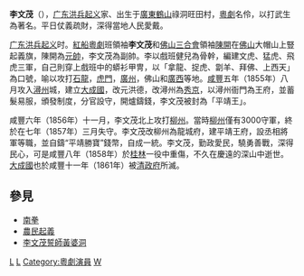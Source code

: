{{Unreferenced |time=2011-11-14T07:45:55+00:00 }}
'''李文茂'''（{{bd|？||1858年|}}），[[广东洪兵起义|广东洪兵起义]]家、出生于[[廣東|廣東]][[鶴山|鶴山]]祿洞旺田村，[[粵劇|粵劇]]名伶，以打武生為著名。平日仗義疏財，深得當地人民愛戴。

[[广东洪兵起义|广东洪兵起义]]时。[[紅船|紅船]][[粵劇|粵劇]]班領袖'''李文茂'''和[[佛山|佛山]][[三合會|三合會]]領袖[[陳開|陳開]]在[[佛山|佛山]]大帽山上豎起義旗，陳開為[[元帥|元帥]]，李文茂為副帥。李以戲班健兒為骨幹，編建文虎、猛虎、飛虎三軍，自己則穿上戲班中的蟒衫甲冑，以「拿龍、捉虎、劏羊、拜佛、上西天」為口號，喻以攻打[[石龍鎮_(東莞市)|石龍]]，[[虎門|虎門]]，[[廣州|廣州]]，佛山和[[廣西|廣西]]等地。[[咸豐|咸豐]]五年（1855年）八月攻入[[潯州|潯州]]城，建立[[大成國|大成國]]，改元洪德，改潯州為[[秀京|秀京]]，以潯州衙門為王府，並蓄髮易服，頒發制度，分官設守，開爐鑄錢，李文茂被封為「平靖王」。

咸豐六年（1856年）十一月，李文茂北上攻打[[柳州|柳州]]。當時[[柳州|柳州]]僅有3000守軍，終於在七年（1857年）三月失守。李文茂改柳州為龍城府，建平靖王府，設丞相將軍等職，並自鑄“平靖勝寶”錢幣，自成一統。李文茂，勤政愛民，驍勇善戰，深得民心，可是咸豐八年（1858年）於[[桂林|桂林]]一役中重傷，不久在慶遠的深山中逝世。[[大成國|大成國]]也於咸豐十一年（1861年）被[[清政府|清政府]]所滅。

== 參見 ==
*[[南拳|南拳]]
*[[農民起義|農民起義]]
*[http://www.gz.gov.cn/vfs/content/newcontent.jsp?contentId=299058&catId=4693  李文茂誓師黃婆洞]{{Dead link|date=2020年2月 |bot=InternetArchiveBot |fix-attempted=yes }}

{{中國民變起事領袖}}

[[Category:清朝民變領袖|L]]
[[Category:鶴山市人|L]]
[[Category:粵劇演員|Category:粵劇演員]]
[[Category:李姓|W]]